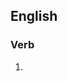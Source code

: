 ==English==
{{alternative spelling of|legitimized|lang=en}}

===Verb===
{{head|en|verb form}}

# {{en-past of|legitimise}}